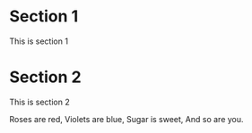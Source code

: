 Section 1
=========

This is section 1

Section 2
=========

This is section 2


Roses are red,
Violets are blue,
Sugar is sweet,
And so are you.

